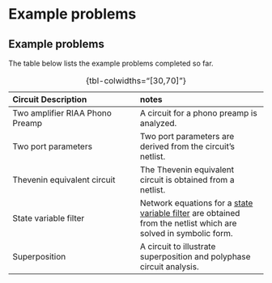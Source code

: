 # Example problems {#sec-Problems .unnumbered}

<!--
Update this section to include typical topics in circuit analysis

Can MNA equations be turned into state variable equations? See page Haykin page 59
-->

## Example problems
The table below lists the example problems completed so far.

: {tbl-colwidths="[30,70]"}

| Circuit Description | notes |
|:---|:---|
| Two amplifier RIAA Phono Preamp | A circuit for a phono preamp is analyzed. |
| Two port parameters | Two port parameters are derived from the circuit's netlist. |
| Thevenin equivalent circuit | The Thevenin equivalent circuit is obtained from a netlist. |
| State variable filter | Network equations for a [state variable filter](https://en.wikipedia.org/wiki/State_variable_filter) are obtained from the netlist which are solved in symbolic form. |
| Superposition | A circuit to illustrate superposition and polyphase circuit analysis. |
<!--
| Laplace transforms | |
| Transient circuit | initial conditions |
-->
<br>
<br>

<!--
## Future example problems

: table caption {tbl-colwidths="[30,70]"}  

| Circuit Description | notes |
|:---|:---|
| Active filters | move to other blog, Several of these started [Sallen–Key topology](https://en.wikipedia.org/wiki/Sallen%E2%80%93Key_topology) |
| Active inductor, Nullors, Gyrators, NICs, Current Conveyor | Where are these used?<br>Controlled Sources, Nullors, Active Gain Devices, Impedance Converters and Inverters (Gyrators, NICs, Current Conveyors)<br>See Op Amp circuit #2 or #2HP  See Haydak Chapter 13, for RC-NIC and RC gyrator filters  |
| Wien bridge oscillator | https://en.wikipedia.org/wiki/Wien_bridge_oscillator <br>Simple circuit <br>not so easy to make osc in LTSpice. Notebook started |
| Switched mode power supply | Do the LED driver fly back circuit, <br>see Analog Devices power management tools, <br>https://www.analog.com/en/design-center/design-tools-and-calculators/power-management-tools.html |
| Pi filter transfer function | move to other blog |
| Bridge-T network analysis |  |
| T-coil circuit | See papers in download folder |
| Diode circuit | Get network equations with R in place of diode and then substitute equations for diode in python |
| Transistor circuit | Get network equations with R’s in place of transistor and then substitute equations in python<br>Or look at an Op Amp model that can have C in the feedback loop |
| Tone control circuit of link | https://sound-au.com/project27.htm |
| Chua's circuit | work in progress<br>See circuit analysis folder under jupyterlab<br>https://en.wikipedia.org/wiki/Chua's_circuit |
-->
